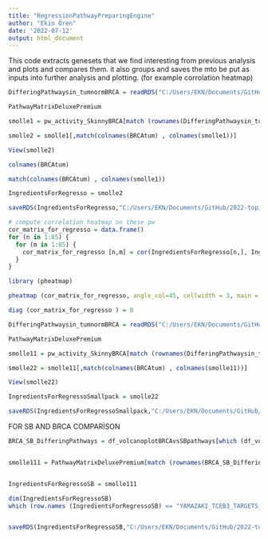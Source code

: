 ```yaml
---
title: "RegressionPathwayPreparingEngine"
author: "Ekin Ören"
date: '2022-07-12'
output: html_document
---
```


This code extracts genesets that we find interesting from previous analysis and plots and compares them. it also groups and saves the mto be put as inputs into further analysis and plotting. (for example corrolation heatmap)


```r

DifferingPathwaysin_tumnormBRCA = readRDS("C:/Users/EKN/Documents/GitHub/2022-topic-02-team-01/data/ DifferingPathwaysin_tumnormBRCA.rds")

PathwayMatrixDeluxePremium

smolle1 = pw_activity_SkinnyBRCA[match (rownames(DifferingPathwaysin_tumnormBRCA), rownames(pw_activity_SkinnyBRCA)),]

smolle2 = smolle1[,match(colnames(BRCAtum) , colnames(smolle1))]

View(smolle2)

colnames(BRCAtum) 

match(colnames(BRCAtum) , colnames(smolle1))

IngredientsForRegresso = smolle2

saveRDS(IngredientsForRegresso,"C:/Users/EKN/Documents/GitHub/2022-topic-02-team-01/data/ Ingredients_for_Regresso.rds")

```



```r

# compute correlation heatmap on these pw
cor_matrix_for_regresso = data.frame()
for (n in 1:85) {
  for (m in 1:85) {
    cor_matrix_for_regresso [n,m] = cor(IngredientsForRegresso[n,], IngredientsForRegresso[m,],  method = "pearson", use = "complete.obs")
  }
}

library (pheatmap)

pheatmap (cor_matrix_for_regresso, angle_col=45, cellwidth = 3, main = "correlation heatmap for DE pathways in BRCA", width = 10, height = 10, fontsize = 8, fontsize_col = 1, fontsize_row = 1)

diag (cor_matrix_for_regresso ) = 0


```


```r

DifferingPathwaysin_tumnormBRCA = readRDS("C:/Users/EKN/Documents/GitHub/2022-topic-02-team-01/data/ DifferingPathwaysin_tumnormBRCA.rds")

PathwayMatrixDeluxePremium

smolle11 = pw_activity_SkinnyBRCA[match (rownames(DifferingPathwaysin_tumnorm_BRCAPRAD), rownames(pw_activity_SkinnyBRCA)),]

smolle22 = smolle11[,match(colnames(BRCAtum) , colnames(smolle11))]

View(smolle22)

IngredientsForRegressoSmallpack = smolle22

saveRDS(IngredientsForRegressoSmallpack,"C:/Users/EKN/Documents/GitHub/2022-topic-02-team-01/data/ Ingredients_For_Regresso_Smallpack.rds")

```


FOR SB AND BRCA COMPARİSON

```r

BRCA_SB_DifferingPathways = df_volcanoplotBRCAvsSBpathways[which (df_volcanoplotBRCAvsSBpathways$different == "UP" | df_volcanoplotBRCAvsSBpathways$different == "DOWN" ) ,]


smolle111 = PathwayMatrixDeluxePremium[match (rownames(BRCA_SB_DifferingPathways), rownames(PathwayMatrixDeluxePremium)),]


IngredientsForRegressoSB = smolle111

dim(IngredientsForRegressoSB)
which (row.names (IngredientsForRegressoSB) == "YAMAZAKI_TCEB3_TARGETS_UP")


saveRDS(IngredientsForRegressoSB,"C:/Users/EKN/Documents/GitHub/2022-topic-02-team-01/data/ IngredientsForRegressoSB.rds")

```






